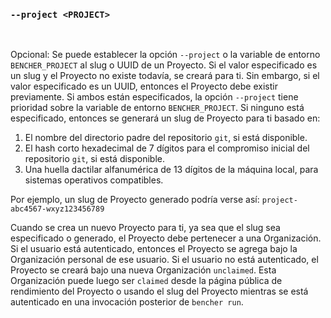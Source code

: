 ### `--project <PROJECT>`

<br />

Opcional: Se puede establecer la opción `--project` o la variable de entorno `BENCHER_PROJECT` al slug o UUID de un Proyecto. Si el valor especificado es un slug y el Proyecto no existe todavía, se creará para ti. Sin embargo, si el valor especificado es un UUID, entonces el Proyecto debe existir previamente. Si ambos están especificados, la opción `--project` tiene prioridad sobre la variable de entorno `BENCHER_PROJECT`. Si ninguno está especificado, entonces se generará un slug de Proyecto para ti basado en:

1. El nombre del directorio padre del repositorio `git`, si está disponible.
2. El hash corto hexadecimal de 7 dígitos para el compromiso inicial del repositorio `git`, si está disponible.
3. Una huella dactilar alfanumérica de 13 dígitos de la máquina local, para sistemas operativos compatibles.

Por ejemplo, un slug de Proyecto generado podría verse así: `project-abc4567-wxyz123456789`

Cuando se crea un nuevo Proyecto para ti, ya sea que el slug sea especificado o generado, el Proyecto debe pertenecer a una Organización. Si el usuario está autenticado, entonces el Proyecto se agrega bajo la Organización personal de ese usuario. Si el usuario no está autenticado, el Proyecto se creará bajo una nueva Organización `unclaimed`. Esta Organización puede luego ser `claimed` desde la página pública de rendimiento del Proyecto o usando el slug del Proyecto mientras se está autenticado en una invocación posterior de `bencher run`.
